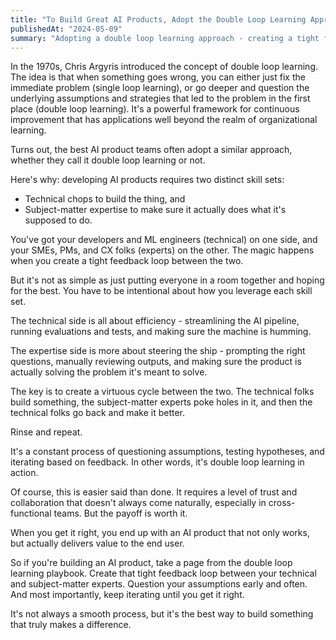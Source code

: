 ```yaml
---
title: "To Build Great AI Products, Adopt the Double Loop Learning Approach"
publishedAt: "2024-05-09"
summary: "Adopting a double loop learning approach - creating a tight feedback loop between technical expertise and subject-matter knowledge - is key to building AI products that deliver real value to users."
---
```


In the 1970s, Chris Argyris introduced the concept of double loop learning. The idea is that when something goes wrong, you can either just fix the immediate problem (single loop learning), or go deeper and question the underlying assumptions and strategies that led to the problem in the first place (double loop learning). It's a powerful framework for continuous improvement that has applications well beyond the realm of organizational learning.

Turns out, the best AI product teams often adopt a similar approach, whether they call it double loop learning or not.

Here's why: developing AI products requires two distinct skill sets:

- Technical chops to build the thing, and
- Subject-matter expertise to make sure it actually does what it's supposed to do.

You've got your developers and ML engineers (technical) on one side, and your SMEs, PMs, and CX folks (experts) on the other. The magic happens when you create a tight feedback loop between the two.

But it's not as simple as just putting everyone in a room together and hoping for the best. You have to be intentional about how you leverage each skill set.

The technical side is all about efficiency - streamlining the AI pipeline, running evaluations and tests, and making sure the machine is humming.

The expertise side is more about steering the ship - prompting the right questions, manually reviewing outputs, and making sure the product is actually solving the problem it's meant to solve.

The key is to create a virtuous cycle between the two. The technical folks build something, the subject-matter experts poke holes in it, and then the technical folks go back and make it better.

Rinse and repeat.

It's a constant process of questioning assumptions, testing hypotheses, and iterating based on feedback. In other words, it's double loop learning in action.

Of course, this is easier said than done. It requires a level of trust and collaboration that doesn't always come naturally, especially in cross-functional teams. But the payoff is worth it.

When you get it right, you end up with an AI product that not only works, but actually delivers value to the end user.

So if you're building an AI product, take a page from the double loop learning playbook. Create that tight feedback loop between your technical and subject-matter experts. Question your assumptions early and often. And most importantly, keep iterating until you get it right.

It's not always a smooth process, but it's the best way to build something that truly makes a difference.
